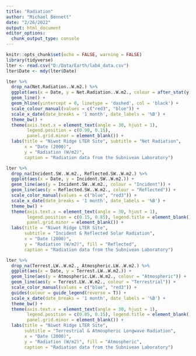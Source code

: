 ---
title: "Radiation"
author: "Michael Bennett"
date: "2/26/2022"
output: html_document
editor_options: 
  chunk_output_type: console
---

```{r setup, include=FALSE}
knitr::opts_chunk$set(echo = FALSE, warning = FALSE)
library(tidyverse)
lter <- read.csv("D:/Data/Earth/lab4_data.csv")
lter$Date <- mdy(lter$Date)
```

```{r Net}
lter %>%
  drop_na(Net.Radiation..W.m2.) %>%
  ggplot(aes(x = Date, y = Net.Radiation..W.m2., colour = after_stat(y < 0))) +
  geom_line() +
  geom_hline(yintercept = 0, linetype = 'dashed', col = 'black') +
  scale_colour_manual(values = c("red3", "blue")) +
  scale_x_date(date_breaks = '1 month', date_labels = '%B') +
  theme_bw() +
  theme(axis.text.x = element_text(angle = 30, hjust = 1), 
        legend.position = c(0.90, 0.15), 
        panel.grid.minor = element_blank()) +
  labs(title = "Niwot Ridge LTER Site", subtitle = "Net Radiation", 
       x = "Date (2000)", 
       y = "Radiation (W/m2)", 
       caption = "Radiation data from the Subnivean Laboratory")
```

```{r Incident & reflected}
lter %>%
  drop_na(Incident.SW..W.m2., Reflected.SW..W.m2.) %>%
  ggplot(aes(x = Date, y = Incident.SW..W.m2.)) + 
  geom_line(aes(y = Incident.SW..W.m2., colour = "Incident")) + 
  geom_line(aes(y = Reflected.SW..W.m2., colour = "Reflected")) +
  scale_color_manual(values = c("blue", "red3")) +
  scale_x_date(date_breaks = '1 month', date_labels = '%B') +
  theme_bw() +
  theme(axis.text.x = element_text(angle = 30, hjust = 1), 
        legend.position = c(0.15, 0.85), legend.title = element_blank(), 
        panel.grid.minor = element_blank()) +
  labs(title = "Niwot Ridge LTER Site", 
       subtitle = "Incident & Reflected Solar Radiation", 
       x = "Date (2000)", 
       y = "Radiation (W/m2)", fill = "Reflected",
       caption = "Radiation data from the Subnivean Laboratory")
```

```{r LW}
lter %>%
  drop_na(Terrest.LW..W.m2., Atmospheric.LW..W.m2.) %>%
  ggplot(aes(x = Date, y = Terrest.LW..W.m2.)) + 
  geom_line(aes(y = Atmospheric.LW..W.m2., colour = "Atmospheric")) +
  geom_line(aes(y = Terrest.LW..W.m2., colour = "Terrestrial")) + 
  scale_color_manual(values = c("blue", "red3")) +
  guides(colour = guide_legend(reverse = T)) +
  scale_x_date(date_breaks = '1 month', date_labels = '%B') +
  theme_bw() +
  theme(axis.text.x = element_text(angle = 30, hjust = 1), 
        legend.position = c(0.85, 0.15), legend.title = element_blank(),
        panel.grid.minor = element_blank()) +
  labs(title = "Niwot Ridge LTER Site", 
       subtitle = "Terrestrial & Atmospheric Longwave Radiation", 
       x = "Date (2000)", 
       y = "Radiation (W/m2)", fill = "Atmospheric",
       caption = "Radiation data from the Subnivean Laboratory")
```

